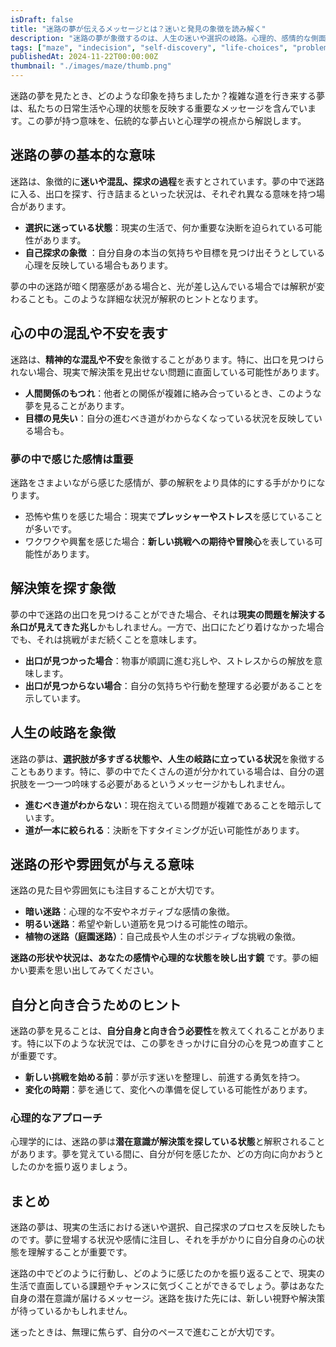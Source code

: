 ```yaml
---
isDraft: false
title: "迷路の夢が伝えるメッセージとは？迷いと発見の象徴を読み解く"
description: "迷路の夢が象徴するのは、人生の迷いや選択の岐路。心理的、感情的な側面からその意味を紐解き、自分自身の内面と向き合うヒントを提供します。"
tags: ["maze", "indecision", "self-discovery", "life-choices", "problem-solving"]
publishedAt: 2024-11-22T00:00:00Z
thumbnail: "./images/maze/thumb.png"
---
```


迷路の夢を見たとき、どのような印象を持ちましたか？複雑な道を行き来する夢は、私たちの日常生活や心理的状態を反映する重要なメッセージを含んでいます。この夢が持つ意味を、伝統的な夢占いと心理学の視点から解説します。

<TableOfContents />

<AdUnitToc />

## 迷路の夢の基本的な意味

迷路は、象徴的に<strong>迷いや混乱、探求の過程</strong>を表すとされています。夢の中で迷路に入る、出口を探す、行き詰まるといった状況は、それぞれ異なる意味を持つ場合があります。

- <strong>選択に迷っている状態</strong>：現実の生活で、何か重要な決断を迫られている可能性があります。
- <strong>自己探求の象徴</strong>
  ：自分自身の本当の気持ちや目標を見つけ出そうとしている心理を反映している場合もあります。

夢の中の迷路が暗く閉塞感がある場合と、光が差し込んでいる場合では解釈が変わることも。このような詳細な状況が解釈のヒントとなります。

<AdUnit />

## 心の中の混乱や不安を表す

迷路は、<strong>精神的な混乱や不安</strong>を象徴することがあります。特に、出口を見つけられない場合、現実で解決策を見出せない問題に直面している可能性があります。

- <strong>人間関係のもつれ</strong>：他者との関係が複雑に絡み合っているとき、このような夢を見ることがあります。
- <strong>目標の見失い</strong>：自分の進むべき道がわからなくなっている状況を反映している場合も。

### 夢の中で感じた感情は重要

迷路をさまよいながら感じた感情が、夢の解釈をより具体的にする手がかりになります。

- 恐怖や焦りを感じた場合：現実で<strong>プレッシャーやストレス</strong>を感じていることが多いです。
- ワクワクや興奮を感じた場合：<strong>新しい挑戦への期待や冒険心</strong>を表している可能性があります。

<AdUnit />

## 解決策を探す象徴

夢の中で迷路の出口を見つけることができた場合、それは<strong>現実の問題を解決する糸口が見えてきた兆し</strong>かもしれません。一方で、出口にたどり着けなかった場合でも、それは挑戦がまだ続くことを意味します。

- <strong>出口が見つかった場合</strong>：物事が順調に進む兆しや、ストレスからの解放を意味します。
- <strong>出口が見つからない場合</strong>：自分の気持ちや行動を整理する必要があることを示しています。

<AdUnit />

## 人生の岐路を象徴

迷路の夢は、<strong>選択肢が多すぎる状態や、人生の岐路に立っている状況</strong>を象徴することもあります。特に、夢の中でたくさんの道が分かれている場合は、自分の選択肢を一つ一つ吟味する必要があるというメッセージかもしれません。

- <strong>進むべき道がわからない</strong>：現在抱えている問題が複雑であることを暗示しています。
- <strong>道が一本に絞られる</strong>：決断を下すタイミングが近い可能性があります。

<AdUnit />

## 迷路の形や雰囲気が与える意味

迷路の見た目や雰囲気にも注目することが大切です。

- <strong>暗い迷路</strong>：心理的な不安やネガティブな感情の象徴。
- <strong>明るい迷路</strong>：希望や新しい道筋を見つける可能性の暗示。
- <strong>植物の迷路（庭園迷路）</strong>：自己成長や人生のポジティブな挑戦の象徴。

<strong>迷路の形状や状況は、あなたの感情や心理的な状態を映し出す鏡</strong>
です。夢の細かい要素を思い出してみてください。

<AdUnit />

## 自分と向き合うためのヒント

迷路の夢を見ることは、<strong>自分自身と向き合う必要性</strong>を教えてくれることがあります。特に以下のような状況では、この夢をきっかけに自分の心を見つめ直すことが重要です。

- <strong>新しい挑戦を始める前</strong>：夢が示す迷いを整理し、前進する勇気を持つ。
- <strong>変化の時期</strong>：夢を通じて、変化への準備を促している可能性があります。

### 心理的なアプローチ

心理学的には、迷路の夢は<strong>潜在意識が解決策を探している状態</strong>と解釈されることがあります。夢を覚えている間に、自分が何を感じたか、どの方向に向かおうとしたのかを振り返りましょう。

<AdUnit />

## まとめ

迷路の夢は、現実の生活における迷いや選択、自己探求のプロセスを反映したものです。夢に登場する状況や感情に注目し、それを手がかりに自分自身の心の状態を理解することが重要です。

迷路の中でどのように行動し、どのように感じたのかを振り返ることで、現実の生活で直面している課題やチャンスに気づくことができるでしょう。夢はあなた自身の潜在意識が届けるメッセージ。迷路を抜けた先には、新しい視野や解決策が待っているかもしれません。

迷ったときは、無理に焦らず、自分のペースで進むことが大切です。
